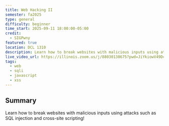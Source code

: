 ```yaml
---
title: Web Hacking II
semester: fa2025
type: general
difficulty: beginner
time_start: 2025-09-11 18:00:00-05:00
credit:
  - SIGPwny
featured: true
location: DCL 1310
description: Learn how to break websites with malicious inputs using attacks such as SQL injection and cross-site scripting!
live_video_url: https://illinois.zoom.us/j/88030138675?pwd=JiYkiowV49DcJRSNw0aQfQU9YgNi6l.1
tags:
  - web
  - sqli
  - javascript
  - xss
---
```

## Summary
Learn how to break websites with malicious inputs using attacks such as SQL injection and cross-site scripting!
